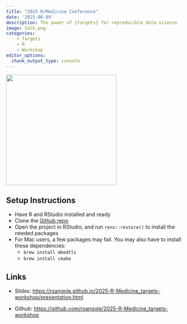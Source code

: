 ```yaml
---
title: "2025 R/Medicine Conference"
date: '2025-06-09'
description: The power of {targets} for reproducible data science
image: talk.png
categories:
    - Targets
    - R
    - Workshop
editor_options: 
  chunk_output_type: console
---
```


![](talk.png){width=300}

## Setup Instructions

- Have R and RStudio installed and ready
- Clone the [Github repo](https://github.com/rsangole/2025-R-Medicine_targets-workshop)
- Open the project in RStudio, and run `renv::restore()` to install the needed packages
- For Mac users, a few packages may fail. You may also have to install these dependencies:
    - `brew install mbedtls`
    - `brew install cmake`

## Links

- Slides: [https://rsangole.github.io/2025-R-Medicine_targets-workshop/presentation.html](https://rsangole.github.io/2025-R-Medicine_targets-workshop/presentation.html)

- Github: [https://github.com/rsangole/2025-R-Medicine_targets-workshop](https://github.com/rsangole/2025-R-Medicine_targets-workshop)
